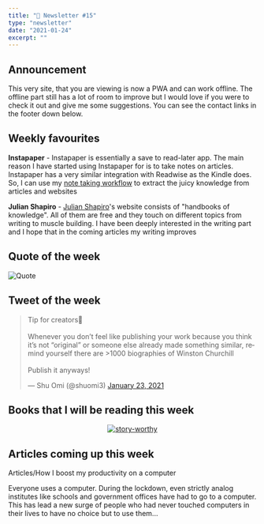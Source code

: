 ```yaml
---
title: "📧 Newsletter #15"
type: "newsletter"
date: "2021-01-24"
excerpt: ""
---
```


## Announcement

This very site, that you are viewing is now a PWA and can work offline. The offline part still has a lot of room to improve but I would love if you were to check it out and give me some suggestions. You can see the contact links in the footer down below.

## Weekly favourites

**Instapaper** - Instapaper is essentially a save to read-later app. The main reason I have started using Instapaper for is to take notes on articles. Instapaper has a very similar integration with Readwise as the Kindle does. So, I can use my [note taking workflow](/pages/content/articles/my-note-taking-workflow/) to extract the juicy knowledge from articles and websites

**Julian Shapiro** - [Julian Shapiro](https://www.julian.com/)'s website consists of "handbooks of knowledge". All of them are free and they touch on different topics from writing to muscle building. I have been deeply interested in the writing part and I hope that in the coming articles my writing improves

## Quote of the week

![Quote](../images/quotes/Quote-11.png)

## Tweet of the week

<blockquote className="twitter-tweet" data-dnt="true">
  <p lang="en" dir="ltr">
    Tip for creators🧐
    <br />
    <br />
    Whenever you don’t feel like publishing your work because you think it’s not
    “original” or someone else already made something similar, remind yourself there
    are &gt;1000 biographies of Winston Churchill <br />
    <br />
    Publish it anyways!
  </p>
  &mdash; Shu Omi (@shuomi3) <a href="https://twitter.com/shuomi3/status/1352943755104448512?ref_src=twsrc%5Etfw">
    January 23, 2021
  </a>
</blockquote>

## Books that I will be reading this week

<center>


[![story-worthy](../images/contentImages/storyworthy.jpg#width=325px;height=500px;)](https://www.amazon.com/Storyworthy-Engage-Persuade-through-Storytelling-ebook/dp/B07CV2PFYJ/ref=tmm_kin_swatch_0)

</center>


## Articles coming up this week

Articles/How I boost my productivity on a computer

Everyone uses a computer. During the lockdown, even strictly analog institutes like schools and government offices have had to go to a computer. This has lead a new surge of people who had never touched computers in their lives to have no choice but to use them...
